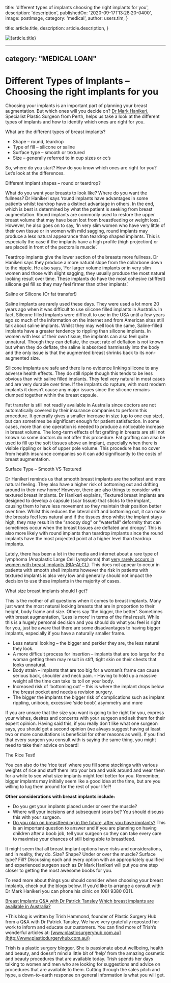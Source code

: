 
  title: 'different types of implants choosing the right implants for you',
  description: 'description',
  publishedOn: '2020-09-17T13:28:20-0400',
  image: postImage,
  category: 'medical',
  author: users.tim,
}

  title: article.title,
  description: article.description,
}


<Image src={postImage} alt={article.title} />

---
category: "MEDICAL LOAN"
---

# Different Types of Implants – Choosing the right implants for you

Choosing your implants is an important part of planning your breast augmentation. But which ones will you decide on? [Dr Mark Hanikeri](https://www.plasticsurgeryhub.com.au/psh-directory/plastic-surgeons/mr-mark-hanikeri/), Specialist Plastic Surgeon from Perth, helps us take a look at the different types of implants and how to identify which ones are right for you.

What are the different types of breast implants?

- Shape – round, teardrop
- Type of fill – silicone or saline
- Surface type – smooth or textured
- Size – generally referred to in cup sizes or cc’s

So, where do you start? How do you know which ones are right for you? Let’s look at the differences.

Different implant shapes – round or teardrop?

What do you want your breasts to look like? Where do you want the fullness? Dr Hanikeri says ‘round implants have advantages in some patients whilst teardrop have a distinct advantage in others. In the end, which is best is determined by what the patient is seeking from breast augmentation. Round implants are commonly used to restore the upper breast volume that may have been lost from breastfeeding or weight loss’. However, he also goes on to say, ‘In very slim women who have very little of their own tissue or in women with mild sagging, round implants may produce a less natural appearance than teardrop shaped implants. This is especially the case if the implants have a high profile (high projection) or are placed in front of the pectoralis muscle’.

Teardrop implants give the lower section of the breasts more fullness. Dr Hanikeri says they produce a more natural slope from the collarbone down to the nipple. He also says, ‘For larger volume implants or in very slim women and those with slight sagging, they usually produce the most natural looking result over time. These implants do have the most cohesive (stiffest) silicone gel fill so they may feel firmer than other implants’.

Saline or Silicone (Or fat transfer!)

Saline implants are rarely used these days. They were used a lot more 20 years ago when it was difficult to use silicone filled implants in Australia. In fact, Silicone filled implants were difficult to use in the USA until a few years ago so much of the information on the internet and from American sites still talk about saline implants. Whilst they may well look the same, Saline-filled implants have a greater tendency to rippling than silicone implants. In women with less of their own tissue, the implants can also feel quite unnatural. Though they can deflate, the exact rate of deflation is not known but when they do deflate, the saline is absorbed harmlessly into the body and the only issue is that the augmented breast shrinks back to its non-augmented size.

Silicone implants are safe and there is no evidence linking silicone to any adverse health effects. They do still ripple though this tends to be less obvious than with saline filled implants. They feel very natural in most cases and are very durable over time. If the implants do rupture, with most modern implants it doesn’t cause any major issues since the silicone remains clumped together within the breast capsule.

Fat transfer is still not readily available in Australia since doctors are not automatically covered by their insurance companies to perform this procedure. It generally gives a smaller increase in size (up to one cup size), but can sometimes be significant enough for patient satisfaction. In some cases, more than one operation is needed to produce a noticeable increase in breast volume. The long-term effects of fat grafting in breasts are still not known so some doctors do not offer this procedure. Fat grafting can also be used to fill up the soft tissues above an implant, especially when there is visible rippling or lack of upper pole volume. This procedure has no cover from health insurance companies so it can add significantly to the costs of breast augmentation.

Surface Type – Smooth VS Textured

Dr Hanikeri reminds us that smooth breast implants are the softest and more natural feeling. They also have a higher risk of bottoming out and drifting around in their new home! However, there are also things to consider with textured breast implants. Dr Hanikeri explains, ‘Textured breast implants are designed to develop a capsule (scar tissue) that sticks to the implant, causing them to have less movement so they maintain their position better over time. Whilst this reduces the lateral drift and bottoming out, it can make the breasts feel less natural and if the tissues drop whilst the implant stays high, they may result in the “snoopy dog” or “waterfall” deformity that can sometimes occur when the breast tissues are deflated and droopy’. This is also more likely with round implants than teardrop implants since the round implants have the most projected point at a higher level than teardrop implants.

Lately, there has been a lot in the media and internet about a rare type of lymphoma (Anaplastic Large Cell Lymphoma) that [very rarely occurs in women with breast implants (BIA-ALCL)](https://www.plasticsurgeryhub.com.au/the-link-between-breast-implants-and-cancer/). This does not appear to occur in patients with smooth shell implants however the risk in patients with textured implants is also very low and generally should not impact the decision to use these implants in the majority of cases.

What size breast implants should I get?

This is the mother of all questions when it comes to breast implants. Many just want the most natural looking breasts that are in proportion to their height, body frame and size. Others say ‘the bigger, the better’. Sometimes with breast augmentation, ‘Less is more’ in terms of the final result. While this is a hugely personal decision and you should do what you feel is right for you, just be aware that there are some disadvantages to having bigger implants, especially if you have a naturally smaller frame.

- Less natural looking – the bigger and perkier they are, the less natural they look.
- A more difficult process for insertion – implants that are too large for the woman getting them may result in stiff, tight skin on their chests that looks unnatural.
- Body strain – implants that are too big for a woman’s frame can cause serious back, shoulder and neck pain. - Having to hold up a massive weight all the time can take its toll on your body.
- Increased risk of ‘bottoming out’ – this is where the implant drops below the breast pocket and needs a revision surgery.
- The bigger the implants the bigger risk of complications such as implant rippling, uniboob, excessive ‘side boob’, asymmetry and more

If you are unsure that the size you want is going to be right for you, express your wishes, desires and concerns with your surgeon and ask them for their expert opinion. Having said this, if you really don’t like what one surgeon says, you should get a second opinion (we always suggest having at least two or more consultations is beneficial for other reasons as well). If you find that every surgeon you consult with is saying the same thing, you might need to take their advice on board!

The Rice Test!

You can also do the ‘rice test’ where you fill some stockings with various weights of rice and stuff them into your bra and walk around and wear them for a while to see what size implants might feel better for you. Remember, bigger implants may initially seem like a good idea at the time, but are you willing to lug them around for the rest of your life?!

**Other considerations with breast implants include:**

- Do you get your implants placed under or over the muscle?
- Where will your incisions and subsequent scars be? You should discuss this with your surgeon.
- [Do you plan on breastfeeding in the future, after you have implants?](https://www.plasticsurgeryhub.com.au/breastfeeding-after-breast-augmentation/) This is an important question to answer and if you are planning on having children after a boob job, tell your surgeon so they can take every care to maximise your chances of still being able to breastfeed.

It might seem that all breast implant options have risks and considerations, and in reality, they do. Size? Shape? Under or over the muscle? Surface type? Fill? Discussing each and every option with an appropriately qualified and experienced surgeon such as Dr Mark Hanikeri will put you one step closer to getting the most awesome boobs for you.

To read more about things you should consider when choosing your breast implants, check out the blogs below. If you’d like to arrange a consult with Dr Mark Hanikeri you can phone his clinic on (08) 9380 0311.

[Breast Implants Q&A with Dr Patrick Tansley](https://www.plasticsurgeryhub.com.au/breast-implants-dr-patrick-tansley/)
[Which breast implants are available in Australia?](https://www.plasticsurgeryhub.com.au/which-breast-implants-are-available-in-australia/)

\*This blog is written by Trish Hammond, founder of Plastic Surgery Hub from a Q&A with Dr Patrick Tansley. We have very gratefully reposted her work to inform and educate our customers. You can find more of Trish’s wonderful articles at: [www.plasticsurgeryhub.com.au](http://www.plasticdurgeryhub.com.au/)

Trish is a plastic surgery blogger. She is passionate about wellbeing, health and beauty, and doesn’t mind a little bit of ‘help’ from the amazing cosmetic and beauty procedures that are available today. Trish spends her days talking to women and men who are looking for suggestions and advice on procedures that are available to them. Cutting through the sales pitch and hype, a down-to-earth response on general information is what you will get.
